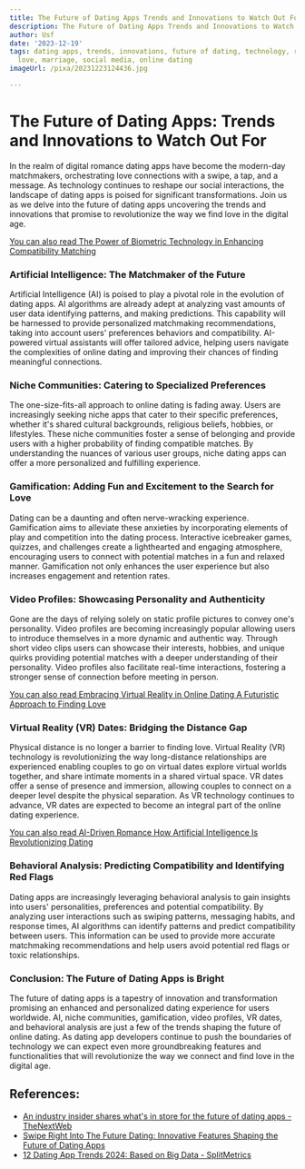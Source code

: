 ```yaml
---
title: The Future of Dating Apps Trends and Innovations to Watch Out For
description: The Future of Dating Apps Trends and Innovations to Watch Out For
author: Usf
date: '2023-12-19'
tags: dating apps, trends, innovations, future of dating, technology, relationships,
  love, marriage, social media, online dating
imageUrl: /pixa/20231223124436.jpg

---
```

# The Future of Dating Apps: Trends  and Innovations to Watch Out For

In the realm of  digital romance dating apps have become the modern-day matchmakers, orchestrating love connections with a swipe, a tap, and a message. As technology continues to reshape  our social interactions, the landscape of dating apps is poised for significant transformations. Join  us as we delve into the future of dating apps uncovering  the trends and innovations that  promise to revolutionize the way we find love in the digital age.

[You  can also  read The Power of Biometric Technology in Enhancing Compatibility Matching](The%20Power%20of%20Biometric%20Technology%20in%20Enhancing%20Compatibility%20Matching)


### Artificial Intelligence:  The Matchmaker of the Future

Artificial Intelligence (AI) is  poised to play a pivotal role in the  evolution of  dating  apps. AI algorithms are already adept at analyzing vast amounts of  user data identifying patterns, and  making predictions. This capability will  be  harnessed to provide  personalized matchmaking recommendations, taking into account users' preferences behaviors and compatibility. AI-powered virtual assistants will offer tailored advice, helping users navigate the complexities of online dating and improving their chances of finding meaningful connections.

### Niche Communities: Catering to  Specialized Preferences

The one-size-fits-all approach to online dating is fading away.  Users are increasingly seeking niche apps that cater to their  specific preferences,  whether it's  shared  cultural backgrounds, religious beliefs, hobbies, or lifestyles. These niche communities  foster a sense of belonging and provide users with  a higher probability of finding compatible matches. By understanding the nuances of various user groups, niche dating apps can offer a more personalized and fulfilling experience.

### Gamification:  Adding Fun and Excitement to the Search for Love

Dating can be a daunting and often nerve-wracking experience. Gamification  aims to alleviate these anxieties  by incorporating elements of play and competition into the dating process. Interactive icebreaker  games, quizzes, and challenges create a lighthearted and engaging atmosphere, encouraging users to connect with potential matches in  a fun and relaxed manner. Gamification not only enhances  the user experience but also increases engagement and retention rates.

### Video Profiles: Showcasing Personality  and Authenticity

Gone are the days of relying solely on static profile pictures to convey one's personality. Video profiles are becoming increasingly popular allowing users to introduce themselves in a more dynamic and authentic way. Through short video  clips users  can  showcase their interests, hobbies,  and unique quirks providing potential matches with a deeper understanding of  their personality. Video profiles also facilitate real-time interactions, fostering a  stronger sense of connection before meeting in person.

[You  can also read Embracing Virtual Reality in  Online Dating A  Futuristic Approach to  Finding  Love](Embracing%20Virtual%20Reality%20in%20Online%20Dating%20A%20Futuristic%20Approach%20to%20Finding%20Love)


### Virtual Reality (VR) Dates: Bridging the Distance Gap

Physical distance is no longer a barrier to finding love. Virtual Reality  (VR)  technology is revolutionizing the way long-distance relationships are experienced enabling couples to  go  on virtual dates explore virtual worlds together, and share intimate moments  in a shared virtual space. VR  dates offer a sense of presence and immersion, allowing couples to  connect on  a deeper level despite the physical separation. As VR technology continues  to advance, VR  dates are expected to become an integral part of the online dating  experience.

[You can also read AI-Driven Romance How Artificial Intelligence Is Revolutionizing Dating](AI-Driven%20Romance%20How%20Artificial%20Intelligence%20Is%20Revolutionizing%20Dating)


### Behavioral Analysis: Predicting Compatibility and Identifying Red Flags

Dating apps are increasingly leveraging  behavioral analysis to gain insights  into users' personalities, preferences and potential compatibility. By analyzing user interactions such as swiping patterns, messaging habits, and response times, AI algorithms  can identify patterns and predict compatibility between users. This information can be  used to provide more accurate matchmaking recommendations and help users avoid potential red flags or toxic  relationships.

### Conclusion: The Future of Dating Apps is Bright

The future of dating apps is a tapestry of innovation and transformation promising an enhanced and personalized dating experience for  users worldwide. AI, niche communities, gamification, video profiles, VR dates,  and behavioral analysis are  just  a few of the trends shaping the future of online dating. As  dating app developers continue to push the boundaries of  technology we  can expect even more groundbreaking features and functionalities that will revolutionize the way we connect and find love in the digital age.

## References:
- [An industry insider shares what's in store for the future of dating apps - TheNextWeb](https://thenextweb.com/news/an-industry-insider-shares-whats-in-store-for-the-future-of-dating-apps)
- [Swipe Right Into The Future Dating: Innovative Features Shaping the Future of Dating Apps](https://www.linkedin.com/pulse/swipe-right-future-dating-innovative-features-shaping-apps-zlowe?trk=organization_guest_main-feed-card_feed-article-content)
- [12 Dating App Trends 2024: Based on Big Data - SplitMetrics](https://splitmetrics.com/blog/dating-app-trends-2023/)
